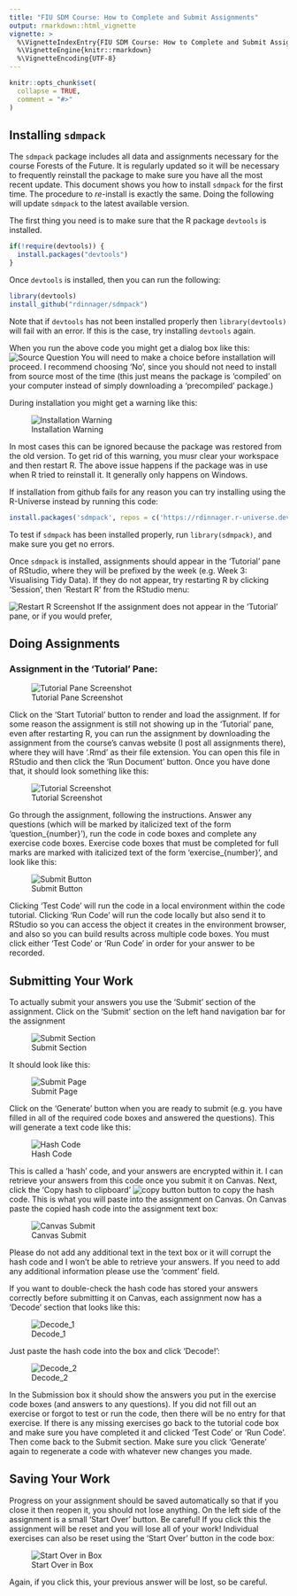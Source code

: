 ```yaml
---
title: "FIU SDM Course: How to Complete and Submit Assignments"
output: rmarkdown::html_vignette
vignette: >
  %\VignetteIndexEntry{FIU SDM Course: How to Complete and Submit Assignments}
  %\VignetteEngine{knitr::rmarkdown}
  %\VignetteEncoding{UTF-8}
---
```


```r
knitr::opts_chunk$set(
  collapse = TRUE,
  comment = "#>"
)
```

## Installing `sdmpack`

The `sdmpack` package includes all data and assignments necessary for the 
course Forests of the Future. It is regularly updated so it will be necessary
to frequently reinstall the package to make sure you have all the most recent
update. This document shows you how to install `sdmpack` for the first time. 
The procedure to *re*-install is exactly the same. Doing the following will
update `sdmpack` to the latest available version.

The first thing you need is to make sure that the R package `devtools` is 
installed. 

```r
if(!require(devtools)) {
  install.packages("devtools")
}
```

Once `devtools` is installed, then you can run the following:

```r
library(devtools)
install_github("rdinnager/sdmpack")
```

Note that if `devtools` has not been installed properly then `library(devtools)`
will fail with an error. If this is the case, try installing `devtools` again.

When you run the above code you might get a dialog box like this:
![Source Question](images/source_question.png)
You will need to make a choice before installation will proceed. I recommend choosing 'No', since you should not need to install from source most of the time (this just means the package is 'compiled' on your computer instead of simply downloading a 'precompiled' package.)

During installation you might get a warning like this:

![Installation Warning](images/install_error.png)

In most cases this can be ignored because the package was restored from the old version. To get rid of this warning, you musr clear your workspace and then restart R. The above issue happens if the package was in use when R tried to reinstall it. It generally only happens on Windows.

If installation from github fails for any reason you can try installing using the R-Universe instead by running this code:

```r
install.packages('sdmpack', repos = c('https://rdinnager.r-universe.dev', 'https://cloud.r-project.org'))
```

To test if `sdmpack` has been installed properly, run `library(sdmpack)`, and
make sure you get no errors. 

Once `sdmpack` is installed, assignments should appear in the 'Tutorial' pane of RStudio, where they will be prefixed by the week (e.g. Week 3: Visualising Tidy Data). If they do not appear, try restarting R by clicking 'Session', then 'Restart R' from the RStudio menu:

![Restart R Screenshot](images/restart_r.png)
If the assignment does not appear in the 'Tutorial' pane, or if you would prefer,

## Doing Assignments

### Assignment in the 'Tutorial' Pane:

![Tutorial Pane Screenshot](images/tutorial_pane.png)


Click on the 'Start Tutorial' button to render and load the assignment. If for
some reason the assignment is still not showing up in the 'Tutorial' pane, even
after restarting R, you can run the assignment by downloading the assignment from the course's canvas website (I post all assignments there), where they will have '.Rmd' as their file extension. You can open this file in RStudio and then click the 'Run Document' button. Once you have done that, it should look something like this:

![Tutorial Screenshot](images/tutorial_example.png)

Go through the assignment, following the instructions. Answer any questions (which will be marked by italicized text of the form 'question_{number}'), run the code in code boxes and complete any exercise code boxes. Exercise code boxes that must be completed for full marks are marked with italicized text of the form 'exercise_{number}', and look like this: 

![Submit Button](images/new_code_box.png)

Clicking 'Test Code' will run the code in a local environment within the code tutorial. Clicking 'Run Code' will run the code locally but also send it to RStudio so you can access the object it creates in the environment browser, and also so you can build results across multiple code boxes. You must click either 'Test Code' or 'Run Code' in order for your answer to be recorded.

## Submitting Your Work

To actually submit your answers you use the 'Submit' section of the assignment. 
Click on the 'Submit' section on the left hand navigation bar for the assignment

![Submit Section](images/submit.png)

It should look like this:

![Submit Page](images/generate_page.png)

Click on the 'Generate' button when you are ready to submit (e.g. you have filled
in all of the required code boxes and answered the questions). This will generate
a text code like this:

![Hash Code](images/hash_code.png)

This is called a 'hash' code, and your answers are encrypted within it. I can retrieve
your answers from this code once you submit it on Canvas. Next, click the 'Copy hash to clipboard' ![copy button](images/copy_button.png) button to copy the hash code. This is what you will paste into the assignment on Canvas. On Canvas paste the copied hash code into the assignment text box:

![Canvas Submit](images/canvas_submit.png)

Please do not add any additional text in the text box or it will corrupt the
hash code and I won't be able to retrieve your answers. If you need to add any
additional information please use the 'comment' field.

If you want to double-check the hash code has stored your answers correctly before submitting it on Canvas, each assignment now has a 'Decode' section that looks like this:

![Decode_1](images/decode_1.png)

Just paste the hash code into the box and click 'Decode!':

![Decode_2](images/decode_2.png)

In the Submission box it should show the answers you put in the exercise code boxes (and answers to any questions). If you did not fill out an exercise or forgot to test or run the code, then there will be no entry for that exercise. If there is any missing exercises go back to the tutorial code box and make sure you have completed it and clicked 'Test Code' or 'Run Code'. Then come back to the Submit section. Make sure you click 'Generate' again to regenerate a code with whatever new changes you made.

## Saving Your Work

Progress on your assignment should be saved automatically so that if you close 
it then reopen it, you should not lose anything. On the left side of the assignment
is a small 'Start Over' button. Be careful! If you click this the assignment will
be reset and you will lose all of your work! Individual exercises can also be reset
using the 'Start Over' button in the code box:

![Start Over in Box](images/startover_box.png)

Again, if you click this, your previous answer will be lost, so be careful.
